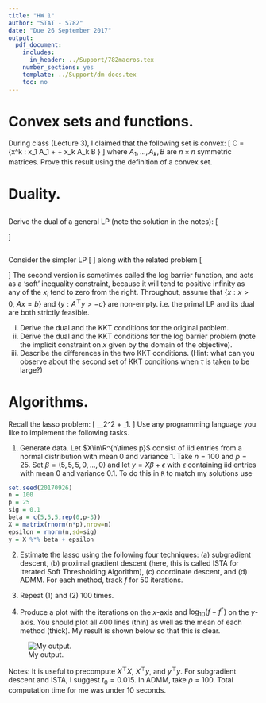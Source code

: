```yaml
---
title: "HW 1"
author: "STAT - S782"
date: "Due 26 September 2017"
output:
  pdf_document:
    includes:
      in_header: ../Support/782macros.tex
    number_sections: yes
    template: ../Support/dm-docs.tex
    toc: no
---
```


# Convex sets and functions.

During class (Lecture 3), I claimed that the following set is convex:
\[
C = \{x\in\R^k : x_1 A_1 + \cdots + x_k A_k \preceq B \} 
\]
where $A_1,\ldots,A_k,B$ are $n\times n$ symmetric matrices. Prove this result using the definition of a convex set.

# Duality.

## 

Derive the dual of a general LP (note the solution in the notes):
\[
\begin{aligned}
\min_x &\quad c^\top x\\
\mbox{subject to} &\quad Ax=b\\
  &\quad Gx \leq h.
\end{aligned}
\]

##

Consider the simpler LP
\[
\begin{aligned}
\min_x &\quad c^\top x\\
\mbox{subject to} &\quad Ax=b\\
  &\quad x \geq 0,
\end{aligned}
\]
along with the related problem
\[
\begin{aligned}
\min_x &\quad c^\top x-\tau\sum_i \log(x_i)\\
\mbox{subject to} &\quad Ax=b.\\
\end{aligned}
\]
The second version is sometimes called the log barrier function, and acts as a 'soft' inequality constraint, because it will tend to positive infinity as any of the $x_i$ tend to zero from the right. Throughout, assume that $\{x : x > 0,\ Ax = b\}$ and $\{y : A^\top y > -c\}$ are non-empty. i.e. the primal LP and its dual are both strictly feasible.

i. Derive the dual and the KKT conditions for the original problem.
ii. Derive the dual and the KKT conditions for the log barrier problem (note the implicit constraint on $x$ given by the domain of the objective).
iii. Describe the differences in the two KKT conditions. (Hint: what can you observe about the second set of KKT conditions when $\tau$ is taken to be large?)
    


# Algorithms.

Recall the lasso problem:
\[
\min_\beta \frac{1}{2}\norm{y-X\beta}_2^2 + \lambda \norm{\beta}_1.
\]
Use any programming language you like to implement the following tasks.

1. Generate data. Let $X\in\R^{n\times p}$ consist of iid entries from a normal distribution with mean 0 and variance 1. Take $n=100$ and $p=25$. Set $\beta=(5,5,5,0,\ldots,0)$ and let $y=X\beta+\epsilon$ with $\epsilon$ containing iid entries with mean 0 and variance 0.1. To do this in `R` to match my solutions use

```r
set.seed(20170926)
n = 100
p = 25
sig = 0.1
beta = c(5,5,5,rep(0,p-3))
X = matrix(rnorm(n*p),nrow=n)
epsilon = rnorm(n,sd=sig)
y = X %*% beta + epsilon
```

2. Estimate the lasso using the following four techniques: (a) subgradient descent, (b) proximal gradient descent (here, this is called ISTA  for Iterated Soft Thresholding Algorithm), (c) coordinate descent, and (d) ADMM. For each method, track $f$ for 50 iterations. 

3. Repeat (1) and (2) 100 times.

4. Produce a plot with the iterations on the $x$-axis and $\log_{10}(f-f^*)$ on the $y$-axis. You should plot all 400 lines (thin) as well as the mean of each method (thick). My result is shown below so that this is clear.

![My output.](hw1ex.png)

Notes: It is useful to precompute $X^\top X$, $X^\top y$, and $y^\top y$. For subgradient descent and ISTA, I suggest $t_0=0.015$. In ADMM, take $\rho=100$. Total computation time for me was under 10 seconds.
